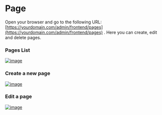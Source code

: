 # Page

Open your browser and go to the following URL: [https://yourdomain.com/admin/frontend/pages](https://yourdomain.com/admin/frontend/pages) .
Here you can create, edit and delete pages.

### Pages List
[![image](https://www.linkpicture.com/q/Screenshot-from-2023-03-19-17-53-57.png)](https://www.linkpicture.com/view.php?img=LPic6416f7f706e3f61397971)

### Create a new page
[![image](https://www.linkpicture.com/q/Screenshot-from-2023-03-19-17-54-10.png)](https://www.linkpicture.com/view.php?img=LPic6416f7f706e3f61397971)

### Edit a page
[![image](https://www.linkpicture.com/q/Screenshot-from-2023-03-19-17-54-20.png)](https://www.linkpicture.com/view.php?img=LPic6416f7f706e3f61397971)

